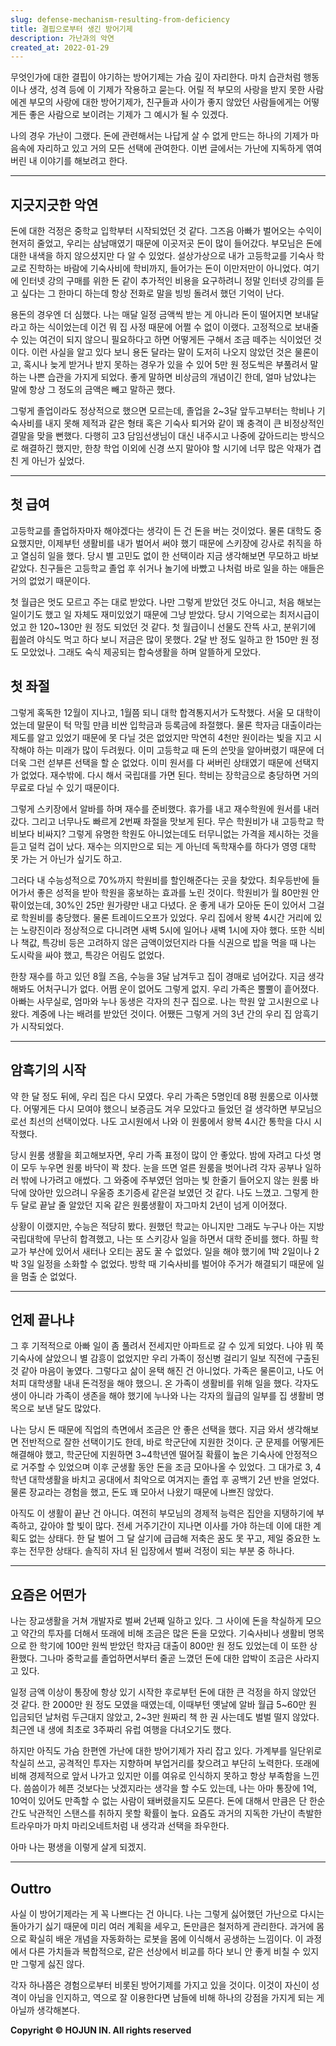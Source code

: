 ```yaml
---
slug: defense-mechanism-resulting-from-deficiency
title: 결핍으로부터 생긴 방어기제
description: 가난과의 악연
created_at: 2022-01-29
---
```


무엇인가에 대한 결핍이 야기하는 방어기제는 가슴 깊이 자리한다. 마치 습관처럼 행동이나 생각, 성격 등에 이 기제가 작용하고 묻는다. 어릴
적 부모의 사랑을 받지 못한 사람에겐 부모의 사랑에 대한 방어기제가, 친구들과 사이가 좋지 않았던 사람들에게는 어떻게든 좋은 사람으로
보이려는 기제가 그 예시가 될 수 있겠다.

나의 경우 가난이 그랬다. 돈에 관련해서는 나답게 살 수 없게 만드는 하나의 기제가 마음속에 자리하고 있고 거의 모든 선택에 관여한다. 이번
글에서는 가난에 지독하게 엮여버린 내 이야기를 해보려고 한다.

---

## 지긋지긋한 악연

돈에 대한 걱정은 중학교 입학부터 시작되었던 것 같다. 그즈음 아빠가 벌어오는 수익이 현저히 줄었고, 우리는 삼남매였기 때문에 이곳저곳 돈이
많이 들어갔다. 부모님은 돈에 대한 내색을 하지 않으셨지만 다 알 수 있었다. 설상가상으로 내가 고등학교를 기숙사 학교로 진학하는 바람에
기숙사비에 학비까지, 들어가는 돈이 이만저만이 아니었다. 여기에 인터넷 강의 구매를 위한 돈 같이 추가적인 비용을 요구하려니 정말 인터넷
강의를 듣고 싶다는 그 한마디 하는데 항상 전화로 말을 빙빙 돌려서 했던 기억이 난다.

용돈의 경우엔 더 심했다. 나는 매달 일정 금액씩 받는 게 아니라 돈이 떨어지면 보내달라고 하는 식이었는데 이건 뭐 집 사정 때문에 어쩔 수
없이 이랬다. 고정적으로 보내줄 수 있는 여건이 되지 않으니 필요하다고 하면 어떻게든 구해서 조금 떼주는 식이었던 것이다. 이런 사실을 알고
있다 보니 용돈 달라는 말이 도저히 나오지 않았던 것은 물론이고, 혹시나 늦게 받거나 받지 못하는 경우가 있을 수 있어 5만 원 정도씩은
부풀려서 말하는 나쁜 습관을 가지게 되었다. 좋게 말하면 비상금의 개념이긴 한데, 얼마 남았냐는 말에 항상 그 정도의 금액은 빼고 말하곤
했다.

그렇게 졸업이라도 정상적으로 했으면 모르는데, 졸업을 2~3달 앞두고부터는 학비나 기숙사비를 내지 못해 제적과 같은 형태 혹은 기숙사 퇴거와
같이 꽤 충격이 큰 비정상적인 결말을 맞을 뻔했다. 다행히 고3 담임선생님이 대신 내주시고 나중에 갚아드리는 방식으로 해결하긴 했지만, 한창
학업 이외에 신경 쓰지 말아야 할 시기에 너무 많은 악재가 겹친 게 아닌가 싶었다.

---

## 첫 급여

고등학교를 졸업하자마자 해야겠다는 생각이 든 건 돈을 버는 것이었다. 물론 대학도 중요했지만, 이제부턴 생활비를 내가 벌어서 써야 했기
때문에 스키장에 강사로 취직을 하고 열심히 일을 했다. 당시 별 고민도 없이 한 선택이라 지금 생각해보면 무모하고 바보 같았다. 친구들은
고등학교 졸업 후 쉬거나 놀기에 바빴고 나처럼 바로 일을 하는 애들은 거의 없었기 때문이다.

첫 월급은 멋도 모르고 주는 대로 받았다. 나만 그렇게 받았던 것도 아니고, 처음 해보는 일이기도 했고 일 자체도 재미있었기 때문에 그냥
받았다. 당시 기억으로는 최저시급이었고 한 120~130만 원 정도 되었던 것 같다. 첫 월급이니 선물도 잔뜩 사고, 분위기에 휩쓸려 야식도
먹고 하다 보니 저금은 많이 못했다. 2달 반 정도 일하고 한 150만 원 정도 모았었나. 그래도 숙식 제공되는 합숙생활을 하며 알뜰하게
모았다.

## 첫 좌절

그렇게 혹독한 12월이 지나고, 1월쯤 되니 대학 합격통지서가 도착했다. 서울 모 대학이었는데 말문이 턱 막힐 만큼 비싼 입학금과 등록금에
좌절했다. 물론 학자금 대출이라는 제도를 알고 있었기 때문에 못 다닐 것은 없었지만 막연히 4천만 원이라는 빛을 지고 시작해야 하는 미래가
많이 두려웠다. 이미 고등학교 때 돈의 쓴맛을 알아버렸기 때문에 더더욱 그런 섣부른 선택을 할 순 없었다. 이미 원서를 다 써버린 상태였기
때문에 선택지가 없었다. 재수밖에. 다시 해서 국립대를 가면 된다. 학비는 장학금으로 충당하면 거의 무료로 다닐 수 있기 때문이다.

그렇게 스키장에서 알바를 하며 재수를 준비했다. 휴가를 내고 재수학원에 원서를 내러 갔다. 그리고 너무나도 빠르게 2번째 좌절을 맛보게
된다. 무슨 학원비가 내 고등학교 학비보다 비싸지? 그렇게 유명한 학원도 아니었는데도 터무니없는 가격을 제시하는 것을 듣고 덜컥 겁이 났다.
재수는 의지만으로 되는 게 아닌데 독학재수를 하다가 영영 대학 못 가는 거 아닌가 싶기도 하고.

그러다 내 수능성적으로 70%까지 학원비를 할인해준다는 곳을 찾았다. 최우등반에 들어가서 좋은 성적을 받아 학원을 홍보하는 효과를 노린
것이다. 학원비가 월 80만원 안팎이었는데, 30%인 25만 원가량만 내고 다녔다. 운 좋게 내가 모아둔 돈이 있어서 그걸로 학원비를
충당했다. 물론 트레이드오프가 있었다. 우리 집에서 왕복 4시간 거리에 있는 노량진이라 정상적으로 다니려면 새벽 5시에 일어나 새벽 1시에
자야 했다. 또한 식비나 책값, 특강비 등은 고려하지 않은 금액이었던지라 다들 식권으로 밥을 먹을 때 나는 도시락을 싸야 했고, 특강은
어림도 없었다.

한창 재수를 하고 있던 8월 즈음, 수능을 3달 남겨두고 집이 경매로 넘어갔다. 지금 생각해봐도 어처구니가 없다. 어쩜 운이 없어도 그렇게
없지. 우리 가족은 뿔뿔이 흩어졌다. 아빠는 사무실로, 엄마와 누나 동생은 각자의 친구 집으로. 나는 학원 앞 고시원으로 나왔다. 계중에
나는 배려를 받았던 것이다. 어쨌든 그렇게 거의 3년 간의 우리 집 암흑기가 시작되었다.

---

## 암흑기의 시작

약 한 달 정도 뒤에, 우리 집은 다시 모였다. 우리 가족은 5명인데 8평 원룸으로 이사했다. 어떻게든 다시 모여야 했으니 보증금도 겨우
모았다고 들었던 걸 생각하면 부모님으로선 최선의 선택이었다. 나도 고시원에서 나와 이 원룸에서 왕복 4시간 통학을 다시 시작했다.

당시 원룸 생활을 회고해보자면, 우리 가족 표정이 많이 안 좋았다. 밤에 자려고 다섯 명이 모두 누우면 원룸 바닥이 꽉 찼다. 눈을 뜨면
얼른 원룸을 벗어나려 각자 공부나 일하러 밖에 나가려고 애썼다. 그 와중에 주부였던 엄마는 빛 한줄기 들어오지 않는 원룸 바닥에 앉아만
있으려니 우울증 초기증세 같은걸 보였던 것 같다. 나도 느꼈고. 그렇게 한두 달로 끝날 줄 알았던 지옥 같은 원룸생활이 자그마치 2년이 넘게
이어졌다.

상황이 이랬지만, 수능은 적당히 봤다. 원했던 학교는 아니지만 그래도 누구나 아는 지방국립대학에 무난히 합격했고, 나는 또 스키강사 일을
하면서 대학 준비를 했다. 하필 학교가 부산에 있어서 새터나 오티는 꿈도 꿀 수 없었다. 일을 해야 했기에 1박 2일이나 2박 3일 일정을
소화할 수 없었다. 방학 때 기숙사비를 벌어야 주거가 해결되기 때문에 일을 멈출 순 없었다.

---

## 언제 끝나냐

그 후 기적적으로 아빠 일이 좀 풀려서 전세지만 아파트로 갈 수 있게 되었다. 나야 뭐 쭉 기숙사에 살았으니 별 감흥이 없었지만 우리 가족이
정신병 걸리기 일보 직전에 구출된 것 같아 마음이 놓였다. 그렇다고 삶이 윤택 해진 건 아니었다. 가족은 물론이고, 나도 어처피 대학생활
내내 돈걱정을 해야 했으니. 온 가족이 생활비를 위해 일을 했다. 각자도생이 아니라 가족이 생존을 해야 했기에 누나와 나는 각자의 월급의
일부를 집 생활비 명목으로 보낸 달도 많았다.

나는 당시 돈 때문에 직업의 측면에서 조금은 안 좋은 선택을 했다. 지금 와서 생각해보면 전반적으로 잘한 선택이기도 한데, 바로 학군단에
지원한 것이다. 군 문제를 어떻게든 해결해야 했고, 학군단에 지원하면 3~4학년엔 떨어질 확률이 높은 기숙사에 안정적으로 거주할 수 있었으며
이후 군생활 동안 돈을 조금 모아나올 수 있었다. 그 대가로 3, 4학년 대학생활을 바치고 공대에서 최악으로 여겨지는 졸업 후 공백기 2년
반을 얻었다. 물론 장교라는 경험을 했고, 돈도 꽤 모아서 나왔기 때문에 나쁘진 않았다.

아직도 이 생활이 끝난 건 아니다. 여전히 부모님의 경제적 능력은 집안을 지탱하기에 부족하고, 갚아야 할 빛이 많다. 전세 거주기간이 지나면
이사를 가야 하는데 이에 대한 계획도 없는 상태다. 한 달 벌어 그 달 살기에 급급해 저축은 꿈도 못 꾸고, 제일 중요한 노후는 전무한
상태다. 솔직히 자녀 된 입장에서 벌써 걱정이 되는 부분 중 하나다.

---

## 요즘은 어떤가

나는 장교생활을 거쳐 개발자로 벌써 2년째 일하고 있다. 그 사이에 돈을 착실하게 모으고 약간의 투자를 더해서 또래에 비해 조금은 많은 돈을
모았다. 기숙사비나 생활비 명목으로 한 학기에 100만 원씩 받았던 학자금 대출이 800만 원 정도 있었는데 이 또한 상환했다. 그나마
중학교를 졸업하면서부터 줄곧 느꼈던 돈에 대한 압박이 조금은 사라지고 있다.

일정 금액 이상이 통장에 항상 있기 시작한 후로부턴 돈에 대한 큰 걱정을 하지 않았던 것 같다. 한 2000만 원 정도 모였을 때였는데,
이때부턴 옛날에 알바 월급 5~60만 원 입금되던 날처럼 두근대지 않았고, 2~3만 원짜리 책 한 권 사는데도 벌벌 떨지 않았다. 최근엔 내
생에 최초로 3주짜리 유럽 여행을 다녀오기도 했다.

하지만 아직도 가슴 한편엔 가난에 대한 방어기제가 자리 잡고 있다. 가계부를 일단위로 착실히 쓰고, 공격적인 투자는 지향하며 부업거리를
찾으려고 부단히 노력한다. 또래에 비해 경제적으로 앞서 나가고 있지만 이를 여유로 인식하지 못하고 항상 부족함을 느낀다. 씀씀이가 헤픈
것보다는 낫겠지라는 생각을 할 수도 있는데, 나는 아마 통장에 1억, 10억이 있어도 만족할 수 없는 사람이 돼버렸을지도 모른다. 돈에
대해서 만큼은 단 한순간도 낙관적인 스탠스를 취하지 못할 확률이 높다. 요즘도 과거의 지독한 가난이 촉발한 트라우마가 마치 마리오네트처럼 내
생각과 선택을 좌우한다.

아마 나는 평생을 이렇게 살게 되겠지.

---

## Outtro

사실 이 방어기제라는 게 꼭 나쁘다는 건 아니다. 나는 그렇게 싫어했던 가난으로 다시는 돌아가기 싫기 때문에 미리 여러 계획을 세우고,
돈만큼은 철저하게 관리한다. 과거에 몸으로 확실히 배운 개념을 자동화하는 로봇을 몸에 이식해서 공생하는 느낌이다. 이 과정에서 다른 가치들과
복합적으로, 같은 선상에서 비교를 하다 보니 안 좋게 비칠 수 있지만 그렇게 싫진 않다.

각자 하나쯤은 경험으로부터 비롯된 방어기제를 가지고 있을 것이다. 이것이 자신이 성격이 아님을 인지하고, 역으로 잘 이용한다면 남들에 비해
하나의 강점을 가지게 되는 게 아닐까 생각해본다.


**Copyright © HOJUN IN. All rights reserved**